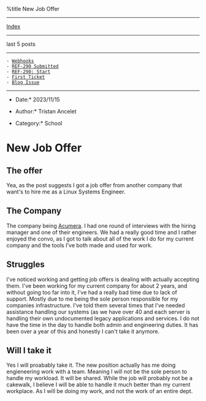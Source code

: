 %title New Job Offer


---------------------------
[[index.wiki|Index]]
---------------------------

last 5 posts
---------------------------

 - [[1699564352-webhooks.wiki|Webhooks]]
 - [[1699558725-ref-290-submitted.wiki|REF-290 Submitted]]
 - [[1699375988-ref-209-start.wiki|REF-290: Start]]
 - [[1698642000-first-ticket.wiki|First Ticket]]
 - [[1693890000-blog-issue.wiki|Blog Issue]]


---------------------------
*Date:* 2023/11/15

*Author:* Tristan Ancelet

*Category:* School

= New Job Offer =
== The offer ==
Yea, as the post suggests I got a job offer from another company that want's to hire me as a Linux Systems Engineer.

== The Company ==
The company being [[https://www.acumera.com/|Acumera]]. I had one round of interviews with the hiring manager and one of their engineers. We had a really good time and I rather enjoyed the convo, as I got to talk about all of the work I do for my current company and the tools I've both made and used for work. 

== Struggles ==
I've noticed working and getting job offers is dealing with actually accepting them. I've been working for my current company for about 2 years, and without going too far into it, I've had a really bad time due to lack of support. Mostly due to me being the sole person responsible for my companies infrastructure. I've told them several times that I've needed assistance handling our systems (as we have over 40 and each server is handling their own undocumented legacy applications and services. I do not have the time in the day to handle both admin and engineering duties. It has been over a year of this and honestly I can't take it anymore.

== Will I take it ==
Yes I will proabably take it. The new position actually has me doing engieneering work with a team. Meaning I will not be the sole person to handle my workload. It will be shared. While the job will probably not be a cakewalk, I believe I will be able to handle it much better than my current workplace. As I will be doing my work, and not the work of an entire dept.
